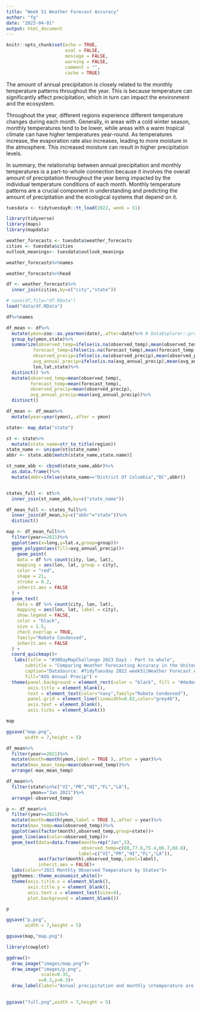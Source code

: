 ```yaml
---
title: "Week 51 Weather Forecast Accuracy"
author: "fg"
date: "2023-04-01"
output: html_document
---
```


```r
knitr::opts_chunk$set(echo = TRUE,
                      eval = FALSE,
                      message = FALSE,
                      warning = FALSE,
                      comment = "",
                      cache = TRUE)
```

The amount of annual precipitation is closely related to the monthly temperature patterns throughout the year. This is because temperature can significantly affect precipitation, which in turn can impact the environment and the ecosystem.

Throughout the year, different regions experience different temperature changes during each month. Generally, in areas with a cold winter season, monthly temperatures tend to be lower, while areas with a warm tropical climate can have higher temperatures year-round. As temperatures increase, the evaporation rate also increases, leading to more moisture in the atmosphere. This increased moisture can result in higher precipitation levels.

In summary, the relationship between annual precipitation and monthly temperatures is a part-to-whole connection because it involves the overall amount of precipitation throughout the year being impacted by the individual temperature conditions of each month. Monthly temperature patterns are a crucial component in understanding and predicting the amount of precipitation and the ecological systems that depend on it.
```r
tuesdata <- tidytuesdayR::tt_load(2022, week = 51)
```


```r
library(tidyverse)
library(maps)
library(mapdata)
```


```r
weather_forecasts <- tuesdata$weather_forecasts
cities <- tuesdata$cities
outlook_meanings<- tuesdata$outlook_meanings
```

```r
weather_forecasts%>%names
```

```r
weather_forecasts%>%head
```

```r
df <- weather_forecasts%>%
  inner_join(cities,by=c("city","state"))
```

```r
# save(df,file="df.RData")
load("data/df.RData")

df%>%names
```


```r
df_mean <- df%>%
  mutate(ymon=zoo::as.yearmon(date),.after=date)%>% # DataExplorer::profile_missing()
  group_by(ymon,state)%>%
  summarize(observed_temp=ifelse(is.na(observed_temp),mean(observed_temp,na.rm = TRUE),observed_temp),
          forecast_temp=ifelse(is.na(forecast_temp),mean(forecast_temp,na.rm = TRUE),forecast_temp),
          observed_precip=ifelse(is.na(observed_precip),mean(observed_precip,na.rm = TRUE),observed_precip),
          avg_annual_precip=ifelse(is.na(avg_annual_precip),mean(avg_annual_precip,na.rm = TRUE),avg_annual_precip),
          lon,lat,state)%>%
  distinct() %>%
  mutate(observed_temp=mean(observed_temp),
         forecast_temp=mean(forecast_temp),
         observed_precip=mean(observed_precip),
         avg_annual_precip=mean(avg_annual_precip))%>%
  distinct() 

df_mean <- df_mean%>%
  mutate(year=year(ymon),.after = ymon)
```



```r
state<- map_data("state")

st <- state%>%
  mutate(state_name=str_to_title(region))
state_name <- unique(st$state_name)
abbr <- state.abb[match(state_name,state.name)]

st_name_abb <- cbind(state_name,abbr)%>%
  as.data.frame()%>%
  mutate(abbr=ifelse(state_name=="District Of Columbia","DC",abbr))


states_full <- st%>%
  inner_join(st_name_abb,by=c("state_name"))
```

```r
df_mean_full <- states_full%>%
  inner_join(df_mean,by=c("abbr"="state"))%>%
  distinct()
```


```r
map <- df_mean_full%>%
  filter(year==2021)%>%
  ggplot(aes(x=long,y=lat.x,group=group))+
  geom_polygon(aes(fill=avg_annual_precip))+
    geom_point(
    data = df %>% count(city, lon, lat),
    mapping = aes(lon, lat, group = city),
    color = "red",
    shape = 21,
    stroke = 0.2,
    inherit.aes = FALSE
  ) +
  geom_text(
    data = df %>% count(city, lon, lat),
    mapping = aes(lon, lat, label = city),
    show.legend = FALSE,
    color = "black",
    size = 1.5,
    check_overlap = TRUE,
    family="Roboto Condensed",
    inherit.aes = FALSE
  ) +
  coord_quickmap()+
   labs(title = "#30DayMapChallenge 2023 Day1 - Part to whole",
       subtitle = "Comparing Weather Forecasting Accuracy in the United States",
       caption="DataSource: #TidyTuesday 2022 week51|Weather Forecast Accuracy\nDataViz: Federica Gazzelloni #30DayMapChallenge 2023 Day1",
       fill="AVG Annual Precip") +
  theme(panel.background = element_rect(color = "black", fill = "#dedede"),
        axis.title = element_blank(),
        text = element_text(color="navy",family="Roboto Condensed"),
        panel.grid = element_line(linewidth=0.02,color="grey40"),
        axis.text = element_blank(),
        axis.ticks = element_blank())

map
```

```r
ggsave("map.png",
       width = 7,height = 5)
```


```r
df_mean%>%
  filter(year==2021)%>%
  mutate(month=month(ymon,label = TRUE ),.after = year)%>%
  mutate(max_mean_temp=mean(observed_temp))%>%
  arrange(-max_mean_temp)
```

```r
df_mean%>%
  filter(state%in%c("VI","PR","HI","FL","LA"),
         ymon=="Jan 2021")%>%
  arrange(-observed_temp)
```


```r
p <- df_mean%>%
  filter(year==2021)%>%
  mutate(month=month(ymon,label = TRUE ),.after = year)%>%
  mutate(max_temp=max(observed_temp))%>%
  ggplot(aes(factor(month),observed_temp,group=state))+
  geom_line(aes(color=observed_temp))+
  geom_text(data=data.frame(month=rep("Jan",5),
                            observed_temp=c(80,77.6,75.4,66.7,60.8),
                           label=c("VI","PR","HI","FL","LA")),
            aes(factor(month),observed_temp,label=label),
            inherit.aes = FALSE)+
  labs(color="2021 Monthly Observed Temperature by States")+
  ggthemes::theme_economist_white()+
  theme(axis.title.x = element_blank(),
        axis.title.y = element_blank(),
        axis.text.x = element_text(size=9),
        plot.background = element_blank())

p
```


```r
ggsave("p.png",
       width = 7,height = 5)
```



```r
ggsave(map,"map.png")
```

```r
library(cowplot)

ggdraw()+
  draw_image("images/map.png")+
  draw_image("images/p.png",
             scale=0.35,
            x=0.3,y=0.3)+
  draw_label(label="Annual precipitation and monthly \ntemperature are parts of the climate system. Higher annual \nprecipitation tends to result in lower monthly temperatures \nas more water in the air can lead to increased cloud cover \nand less sunlight reaching the ground. Conversely, lower \nannual precipitation usually means higher monthly \ntemperatures as there is less water in the air to absorb and \nreflect sunlight.",x=0.15,y=.55,size=5,fontfamily = "Roboto Condensed")
  
```

```r
ggsave("full.png",width = 7,height = 5)
```

